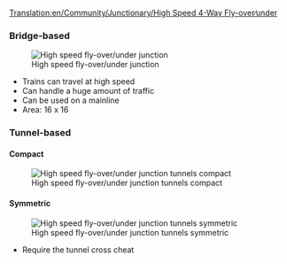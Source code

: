 [[Translation:en/Community/Junctionary/High Speed 4-Way Fly-over∕under]]

{{en/Community/Junctionary/Navigation}}

===Bridge-based===

[[File:en/Community/Junctionary/Flyover.png|center|High speed fly-over/under junction]]

* Trains can travel at high speed
* Can handle a huge amount of traffic
* Can be used on a mainline
* Area: 16 x 16


===Tunnel-based===

====Compact====
[[File:en/Community/Junctionary/Flyover tunnels compact.png|center|High speed fly-over/under junction tunnels compact]]


====Symmetric====
[[File:en/Community/Junctionary/Flyover tunnels symmetric.png|center|High speed fly-over/under junction tunnels symmetric]]

* Require the tunnel cross cheat